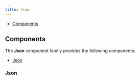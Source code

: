 ```yaml
---
title: Json
---
```



<DocusaurusDoc>

- [Components](#components)

## Components

The **Json** component family provides the following components:

- [Json](#json)

### Json

<ComponentDocs docs={jsdoc.jsdocJson} example={JsonExample} />

</DocusaurusDoc>
